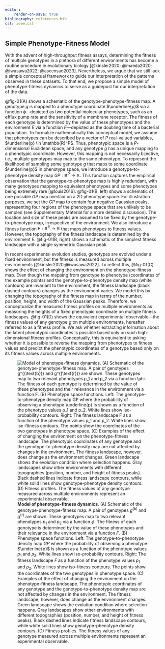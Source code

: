 ```yaml
---
editor:
    render-on-save: true
bibliography: references.bib
csl: ieee.csl
---
```


## Simple Phenotype-Fitness Model

With the advent of high-throughput fitness assays, determining the fitness of
multiple genotypes in a plethora of different environments has become a routine
procedure in evolutionary biology [@kinsler2020; @maeda2020; @iwasawa2022;
@ascensao2023]. Nevertheless, we argue that we still lack a simple conceptual
framework to guide our interpretation of the patterns observed in these
datasets. To that end, we propose a simple model of phenotype-fitness dynamics
to serve as a guidepost for our interpretation of the data. 

@fig-01(A) shows a schematic of the genotype-phenotype-fitness map. A genotype
$g$ is mapped to a phenotype coordinate $\underline{p}$ via a function
$\phi$---depicted as two potential molecular phenotypes, such as an efflux pump
rate and the sensitivity of a membrane receptor. The fitness of each genotype is
determined by the value of these phenotypes and the environment $E$ via a
function $F$---depicted as the doubling time of a bacterial population. To
formalize mathematically this conceptual model, we assume that phenotypes can be
described by a vector of $P$ real-valued variables, $\underline{p} \in
\mathbb{R}^P$. Thus, phenotypic space is a $P$-dimensional Euclidean space, and
any genotype $g$ has a unique mapping to a phenotypic coordinate. However, this
mapping is not necessarily bijective, i.e., multiple genotypes may map to the
same phenotype. To represent the likelihood of sampling some genotype $g$ that
maps to some coordinate $\underline{p}$ in phenotype space, we introduce a
genotype-to-phenotype density map $GP: \mathbb{R}^P \to \mathbb{R}$. This
function captures the empirical observation that the genotype-to-phenotype map
is highly redundant, with many genotypes mapping to equivalent phenotypes and
some phenotypes being extremely rare [@louis2016]. @fig-01(B, left) shows a
schematic of one possible $GP$ map overlaid on a 2D phenotype space. For
illustration purposes, we set the $GP$ map to contain four negative Gaussian
peaks, representing four regions of the phenotype space that are unlikely to be
sampled (see Supplementary Material for a more detailed discussion). The
location and size of these peaks are assumed to be fixed by the
genotype-to-phenotype map, irrespective of the environment. We also introduce a
fitness function $F: \mathbb{R}^P \to \mathbb{R}$ that maps phenotypes to
fitness values. However, the topography of the fitness landscape is determined
by the environment $E$. @fig-01(B, right) shows a schematic of the simplest
fitness landscape with a single symmetric Gaussian peak.

In recent experimental evolution studies, genotypes are evolved under a fixed
environment, but the fitness is measured across multiple environments
[@kinsler2020;@iwasawa2022]. To reflect this, @fig-01(C) shows the effect of
changing the environment on the phenotype-fitness map. Even though the mapping
from genotype to phenotype (coordinates of the example points) and the
genotype-to-phenotype density map (white contours) are invariant to the
environment, the fitness landscape (black dashed contours) changes as the
environment varies. We model this by changing the topography of the fitness map
in terms of the number, position, height, and width of the Gaussian peaks.
Therefore, we conceptualize the measured fitness profiles on multiple
environments as measuring the heights of a fixed phenotypic coordinate on
multiple fitness landscapes. @fig-01(D) shows the equivalent experimental
observable---the fitness values of any genotype $g$ on multiple environments,
hereafter referred to as a fitness profile. We ask whether extracting
information about the latent phenotypic coordinates is possible based only on
such high-dimensional fitness profiles. Conceptually, this is equivalent to
asking whether it is possible to reverse the mapping from phenotypes to fitness
values and predict the phenotypic coordinates of a genotype based only on its
fitness values across multiple environments.

![**Model of phenotype-fitness dynamics**. (A) Schematic of the
genotype-phenotype-fitness map. A pair of genotypes $g^{(\text{b})}$ and
$g^{(\text{r})}$ are shown. These genotypes map to two relevant phenotypes $p_1$
and $p_2$ via a function $\phi$. The fitness of each genotype is determined by
the value of these phenotypes and their relevance in the environment via a
function $F$. (B) Phenotype space functions. Left: The genotype-to-phenotype
density map $GP$ where the probability of observing a phenotype $\underline{p}$
is shown as a function of the phenotype values $p_1$ and $p_2$. White lines show
iso-probability contours. Right: The fitness landscape $F$ as a function of the
phenotype values $p_1$ and $p_2$. White lines show iso-fitness contours. The
points show the coordinates of the two genotypes in phenotype space. (C)
Examples of the effect of changing the environment on the phenotype-fitness
landscape. The phenotypic coordinates of any genotype and the
genotype-to-phenotype density map are not affected by changes in the
environment. The fitness landscape, however, does change as the environment
changes. Green landscape shows the evolution condition where selection happens.
Gray landscapes show other environments with different topographies (position,
number, and height of fitness peaks). Black dashed lines indicate fitness
landscape contours, while white solid lines show genotype-phenotype density
contours. (D) Fitness profiles. The fitness values of any genotype measured
across multiple environments represent an experimental
observable.](./fig/main/fig01_v06_compiled){#fig-01}